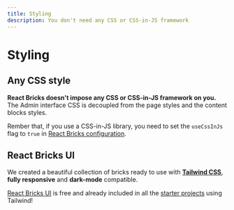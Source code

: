 ```yaml
---
title: Styling
description: You don't need any CSS or CSS-in-JS framework
---
```


# Styling

## Any CSS style
**React Bricks doesn't impose any CSS or CSS-in-JS framework on you.**  
The Admin interface CSS is decoupled from the page styles and the content blocks styles.

Rember that, if you use a CSS-in-JS library, you need to set the `useCssInJs` flag to `true` in [React Bricks configuration](/docs/configuration/configuration).

## React Bricks UI

We created a beautiful collection of bricks ready to use with **[Tailwind CSS](https://tailwindcss.com/)**, **fully responsive** and **dark-mode** compatible. 

[React Bricks UI](https://github.com/ReactBricks/react-bricks-ui) is free and already included in all the [starter projects](/docs/getting-started/starter-projects) using Tailwind!

